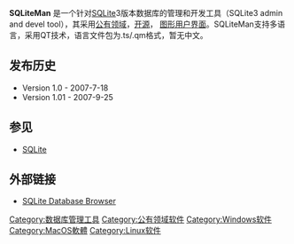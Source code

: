 {{Infobox_Software 
| name                   = SQLiteMan
| screenshot             = 
| caption                = 
| developer              = Petr Vanek
| latest_release_version = 1.2.2
| latest_release_date    = {{Release date and age|2011|07|08}}
| operating_system       = [[Microsoft_Windows|Windows]]，[[Mac_OS_X|Mac OS X]]，[[Linux|Linux]] 
| genre                  = [[软件开发工具|软件开发工具]] 
| license                = [[Public_domain|Public domain]]，[[open_source|open source]] 
| website                = http://sqliteman.sf.net
}}

'''SQLiteMan''' 是一个针对[[SQLite|SQLite]]3版本数据库的管理和开发工具（SQLite3 admin and devel tool），其采用[[公有领域|公有领域]]，[[开源|开源]]， [[GUI|图形用户界面]]。SQLiteMan支持多语言，采用QT技术，语言文件包为.ts/.qm格式，暂无中文。

== 发布历史 ==
*Version 1.0 - 2007-7-18
*Version 1.01 - 2007-9-25

== 参见 ==
*[[SQLite|SQLite]]

== 外部链接 ==
*[https://web.archive.org/web/20070708163244/http://sqliteman.sourceforge.net/ SQLite Database Browser]

{{软件小作品}}
[[Category:数据库管理工具|Category:数据库管理工具]]
[[Category:公有领域软件|Category:公有领域软件]]
[[Category:Windows软件|Category:Windows软件]]
[[Category:MacOS軟體|Category:MacOS軟體]]
[[Category:Linux软件|Category:Linux软件]]